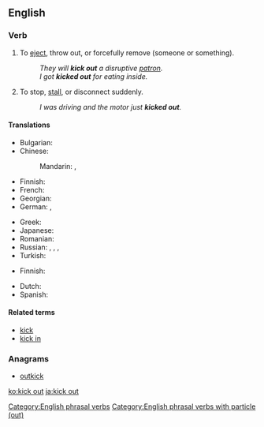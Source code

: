 ==English==

===Verb===
{{en-verb|kicks out|kicking out|kicked out|head=[[kick]] [[out]]}}

# {{context|idiomatic|lang=en}} To [[eject]], throw out, or forcefully remove (someone or something).
#: ''They will '''kick out''' a disruptive [[patron]].''
#: ''I got '''kicked out''' for eating inside.''
# {{context|idiomatic|lang=en}} To stop, [[stall]], or disconnect suddenly.
#: ''I was driving and the motor just '''kicked out'''.''

====Translations====
{{trans-top|eject, throw out, or forcefully remove}}
* Bulgarian: {{t-needed|bg}}
* Chinese: 
*: Mandarin: {{t|cmn|趕走|sc=Hani}}, {{t+|cmn|赶走|tr=gǎnzǒu|sc=Hani}}
* Finnish: {{t|fi|heittää ulos}}
* French: {{t-needed|fr}}
* Georgian: {{t-needed|ka}}
* German: {{t|de|rauswerfen}}, {{t|de|rausschmeißen}}
{{trans-mid}}
* Greek: {{t+|el|βγάζω|tr=vgázo}}
* Japanese: {{t|ja|追い出す|tr=おいだす, oidasu|sc=Jpan}}
* Romanian: {{t-needed|ro}}
* Russian: {{t+|ru|вышвыривать|impf|tr=vyšvýrivatʹ|sc=Cyrl}}, {{t+|ru|вышвырнуть|pf|tr=výšvyrnutʹ|sc=Cyrl}}, {{t|ru|[[выгонять]] [[пинок|пинками]]|impf|tr=vygonjátʹ pinkámi|sc=Cyrl}}, {{t|ru|[[выгнать]] [[пинок|пинками]]|pf|tr=výgnatʹ pinkámi|sc=Cyrl}}
* Turkish: {{t-needed|tr}}
{{trans-bottom}}

{{trans-top|stop, stall, or disconnect suddenly}}
* Finnish: {{t+|fi|pysähtyä}}
{{trans-mid}}
{{trans-bottom}}

{{checktrans-top}}
* Dutch: {{t-check|nl|buitengooien}}
* Spanish: {{t+check|es|echar}}
{{trans-bottom}}

====Related terms====
* [[kick]]
* [[kick in]]

===Anagrams===
* [[outkick#English|outkick]]

[[Category:English phrasal verbs]]
[[Category:English phrasal verbs with particle (out)]]

[[ko:kick out]]
[[ja:kick out]]